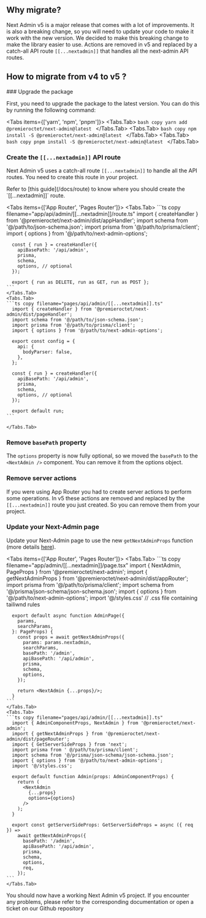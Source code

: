 
## Why migrate?
Next Admin v5 is a major release that comes with a lot of improvements. It is also a breaking change, so you will need to update your code to make it work with the new version.
We decided to make this breaking change to make the library easier to use.
Actions are removed in v5 and replaced by a catch-all API route `[[...nextadmin]]` that handles all the next-admin API routes.

## How to migrate from v4 to v5 ?

<Steps>
  ### Upgrade the package

  First, you need to upgrade the package to the latest version. You can do this by running the following command:

  <Tabs items={['yarn', 'npm', 'pnpm']}>
    <Tabs.Tab>
      ```bash copy
  yarn add @premieroctet/next-admin@latest
      ```
    </Tabs.Tab>
    <Tabs.Tab>
      ```bash copy
  npm install -S @premieroctet/next-admin@latest
      ```
    </Tabs.Tab>
    <Tabs.Tab>
      ```bash copy
  pnpm install -S @premieroctet/next-admin@latest
      ```
    </Tabs.Tab>
  </Tabs>

  ### Create the `[[...nextadmin]]` API route

  Next Admin v5 uses a catch-all route `[[...nextadmin]]` to handle all the API routes. You need to create this route in your project.

  <Callout type='info'>
    Refer to [this guide](/docs/route) to know where you should create the `[[...nextadmin]]` route.
  </Callout>

  <Tabs items={['App Router', 'Pages Router']}>
    <Tabs.Tab>
    ```ts copy filename="app/api/admin/[[...nextadmin]]/route.ts"
      import { createHandler } from '@premieroctet/next-admin/dist/appHandler';
      import schema from '@/path/to/json-schema.json';
      import prisma from '@/path/to/prisma/client';
      import { options } from '@/path/to/next-admin-options';

      const { run } = createHandler({
        apiBasePath: '/api/admin',
        prisma,
        schema,
        options, // optional
      });

      export { run as DELETE, run as GET, run as POST };
    ```
    </Tabs.Tab>
    <Tabs.Tab>
    ```ts copy filename="pages/api/admin/[[...nextadmin]].ts"
      import { createHandler } from '@premieroctet/next-admin/dist/pageHandler';
      import schema from '@/path/to/json-schema.json';
      import prisma from '@/path/to/prisma/client';
      import { options } from '@/path/to/next-admin-options';
      
      export const config = {
        api: {
          bodyParser: false,
        },
      };
      
      const { run } = createHandler({
        apiBasePath: '/api/admin',
        prisma,
        schema,
        options, // optional
      });
      
      export default run;
    ```
    
    </Tabs.Tab>
  </Tabs>

  ### Remove `basePath` property
  The `options` property is now fully optional, so we moved the `basePath` to the `<NextAdmin />` component. You can remove it from the options object.

  ### Remove server actions
  If you were using App Router you had to create server actions to perform some operations.
  In v5 these actions are removed and replaced by the `[[...nextadmin]]` route you just created. So you can remove them from your project.

  ### Update your Next-Admin page 
  Update your Next-Admin page to use the new `getNextAdminProps` function (more details [here](/docs/api/get-next-admin-props-function)).

  <Tabs items={['App Router', 'Pages Router']}>
    <Tabs.Tab>
    ```ts copy filename="app/admin/[[...nextadmin]]/page.tsx"
      import { NextAdmin, PageProps } from '@premieroctet/next-admin';
      import { getNextAdminProps } from '@premieroctet/next-admin/dist/appRouter';
      import prisma from '@/path/to/prisma/client';
      import schema from '@/prisma/json-schema/json-schema.json';
      import { options } from '@/path/to/next-admin-options';
      import '@/styles.css' // .css file containing tailiwnd rules
      
      export default async function AdminPage({
        params,
        searchParams,
      }: PageProps) {
        const props = await getNextAdminProps({
          params: params.nextadmin,
          searchParams,
          basePath: '/admin',
          apiBasePath: '/api/admin', 
          prisma,
          schema,
          options,
        });
      
        return <NextAdmin {...props}/>;
      }
    ```
    </Tabs.Tab>
    <Tabs.Tab>
    ```ts copy filename="pages/api/admin/[[...nextadmin]].ts"
      import { AdminComponentProps, NextAdmin } from '@premieroctet/next-admin';
      import { getNextAdminProps } from '@premieroctet/next-admin/dist/pageRouter';
      import { GetServerSideProps } from 'next';
      import prisma from ' @/path/to/prisma/client';
      import schema from '@/prisma/json-schema/json-schema.json';
      import { options } from '@/path/to/next-admin-options';
      import '@/styles.css';
      
      export default function Admin(props: AdminComponentProps) {
        return (
          <NextAdmin
            {...props}
            options={options}
          />
        );
      }
      
      export const getServerSideProps: GetServerSideProps = async ({ req }) =>
        await getNextAdminProps({
          basePath: '/admin',
          apiBasePath: '/api/admin',
          prisma,
          schema,
          options,
          req,
        });
    ```
    </Tabs.Tab>
  </Tabs>
</Steps>

You should now have a working Next Admin v5 project.
If you encounter any problems, please refer to the corresponding documentation or open a ticket on our Github repository


